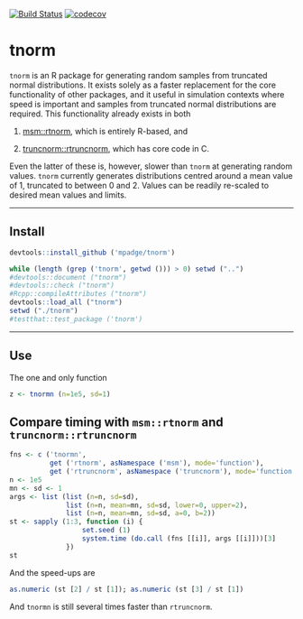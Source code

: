 [![Build Status](https://travis-ci.org/mpadge/tnorm.svg?branch=master)](https://travis-ci.org/mpadge/tnorm)
[![codecov](https://codecov.io/gh/mpadge/tnorm/branch/master/graph/badge.svg)](https://codecov.io/gh/mpadge/tnorm)

# tnorm

`tnorm` is an R package for generating random samples from truncated normal
distributions.  It exists solely as a faster replacement for the core
functionality of other packages, and it useful in simulation contexts where
speed is important and samples from truncated normal distributions are required.
This functionality already exists in both

1. [msm::rtnorm](https://cran.r-project.org/package=msm), which is entirely
   R-based, and

2. [truncnorm::rtruncnorm](https://cran.r-project.org/package=truncnorm), which
   has core code in C.

Even the latter of these is, however, slower than `tnorm` at generating random
values. `tnorm` currently generates distributions centred around a mean value of
1, truncated to between 0 and 2. Values can be readily re-scaled to desired mean
values and limits.


--------


## Install

```r
devtools::install_github ('mpadge/tnorm')
```
```r
while (length (grep ('tnorm', getwd ())) > 0) setwd ("..")
#devtools::document ("tnorm")
#devtools::check ("tnorm")
#Rcpp::compileAttributes ("tnorm")
devtools::load_all ("tnorm")
setwd ("./tnorm")
#testthat::test_package ('tnorm')
```

-----

## Use

The one and only function
```r
z <- tnormn (n=1e5, sd=1)
```

## Compare timing with `msm::rtnorm` and `truncnorm::rtruncnorm`


```r
fns <- c ('tnormn', 
          get ('rtnorm', asNamespace ('msm'), mode='function'),
          get ('rtruncnorm', asNamespace ('truncnorm'), mode='function'))
n <- 1e5
mn <- sd <- 1
args <- list (list (n=n, sd=sd), 
              list (n=n, mean=mn, sd=sd, lower=0, upper=2),
              list (n=n, mean=mn, sd=sd, a=0, b=2))
st <- sapply (1:3, function (i) {
                  set.seed (1)
                  system.time (do.call (fns [[i]], args [[i]]))[3]
              })
st
```
And the speed-ups are
```r
as.numeric (st [2] / st [1]); as.numeric (st [3] / st [1])
```
And `tnormn` is still several times faster than `rtruncnorm`.
